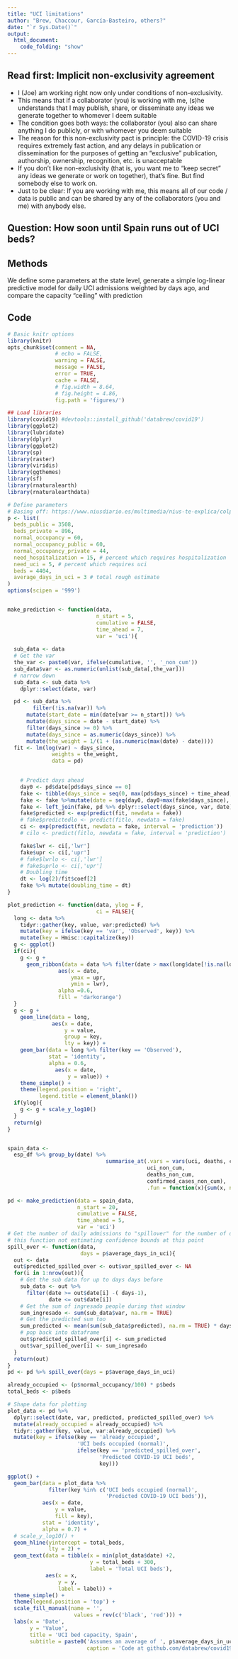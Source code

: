 ```yaml
---
title: "UCI limitations"
author: "Brew, Chaccour, García-Basteiro, others?"
date: "`r Sys.Date()`"
output:
  html_document:
    code_folding: "show"
---
```



## Read first: Implicit non-exclusivity agreement

- I (Joe) am working right now only under conditions of non-exclusivity.
- This means that if a collaborator (you) is working with me, (s)he understands that I may publish, share, or disseminate any ideas we generate together to whomever I deem suitable
- The condition goes both ways: the collaborator (you) also can share anything I do publicly, or with whomever you deem suitable
- The reason for this non-exclusivity pact is principle: the COVID-19 crisis requires extremely fast action, and any delays in publication or dissemination for the purposes of getting an "exclusive" publication, authorship, ownership, recognition, etc. is unacceptable
- If you don't like non-exclusivity (that is, you want me to "keep secret" any ideas we generate or work on together), that's fine. But find somebody else to work on.
- Just to be clear: If you are working with me, this means all of our code / data is public and can be shared by any of the collaborators (you and me) with anybody else.

## Question: How soon until Spain runs out of UCI beds?

## Methods

We define some parameters at the state level, generate a simple log-linear predictive model for daily UCI admissions weighted by days ago, and compare the capacity "ceiling" with prediction

## Code 


```r
# Basic knitr options
library(knitr)
opts_chunk$set(comment = NA, 
               # echo = FALSE, 
               warning = FALSE, 
               message = FALSE, 
               error = TRUE, 
               cache = FALSE,
               # fig.width = 8.64,
               # fig.height = 4.86,
               fig.path = 'figures/')
```

```r
## Load libraries
library(covid19) #devtools::install_github('databrew/covid19')
library(ggplot2)
library(lubridate)
library(dplyr)
library(ggplot2)
library(sp)
library(raster)
library(viridis)
library(ggthemes)
library(sf)
library(rnaturalearth)
library(rnaturalearthdata)
```


```r
# Define parameters
# Basing off: https://www.niusdiario.es/multimedia/nius-te-explica/colpaso-sistema-sanitario-espana-uci-unidad-cuidados-intensivos-hospitales-coronavirus_18_2914020237.html
p <- list(
  beds_public = 3508,
  beds_private = 896,
  normal_occupancy = 60,
  normal_occupancy_public = 60,
  normal_occupancy_private = 44,
  need_hospitalization = 15, # percent which requires hospitalization
  need_uci = 5, # percent which requires uci
  beds = 4404,
  average_days_in_uci = 3 # total rough estimate
)
options(scipen = '999')


make_prediction <- function(data,
                            n_start = 5,
                            cumulative = FALSE,
                            time_ahead = 7,
                            var = 'uci'){
                            
  sub_data <- data
  # Get the var
  the_var <- paste0(var, ifelse(cumulative, '', '_non_cum'))
  sub_data$var <- as.numeric(unlist(sub_data[,the_var]))
  # narrow down
  sub_data <- sub_data %>%
    dplyr::select(date, var)

  pd <- sub_data %>%
        filter(!is.na(var)) %>%
      mutate(start_date = min(date[var >= n_start])) %>%
      mutate(days_since = date - start_date) %>%
      filter(days_since >= 0) %>%
      mutate(days_since = as.numeric(days_since)) %>%
      mutate(the_weight = 1/(1 + (as.numeric(max(date) - date))))
  fit <- lm(log(var) ~ days_since,
              weights = the_weight,
              data = pd) 

    
    # Predict days ahead
    day0 <- pd$date[pd$days_since == 0]
    fake <- tibble(days_since = seq(0, max(pd$days_since) + time_ahead, by = 1))
    fake <- fake %>%mutate(date = seq(day0, day0+max(fake$days_since), by = 1))
    fake <- left_join(fake, pd %>% dplyr::select(days_since, var, date))
    fake$predicted <- exp(predict(fit, newdata = fake))
    # fake$predictedlo <- predict(fitlo, newdata = fake)
    ci <- exp(predict(fit, newdata = fake, interval = 'prediction'))
    # cilo <- predict(fitlo, newdata = fake, interval = 'prediction')

    fake$lwr <- ci[,'lwr']
    fake$upr <- ci[,'upr']
    # fake$lwrlo <- ci[,'lwr']
    # fake$uprlo <- ci[,'upr']
    # Doubling time
    dt <- log(2)/fit$coef[2]
    fake %>% mutate(doubling_time = dt)
}

plot_prediction <- function(data, ylog = F,
                            ci = FALSE){
  long <- data %>%
    tidyr::gather(key, value, var:predicted) %>%
    mutate(key = ifelse(key == 'var', 'Observed', key)) %>%
    mutate(key = Hmisc::capitalize(key))
  g <- ggplot()
  if(ci){
    g <- g +
      geom_ribbon(data = data %>% filter(date > max(long$date[!is.na(long$value) & long$key == 'Observed'])),
                aes(x = date,
                    ymax = upr,
                    ymin = lwr),
                alpha =0.6,
                fill = 'darkorange')
  }
  g <- g +
    geom_line(data = long,
              aes(x = date,
                  y = value,
                  group = key,
                  lty = key)) +
    geom_bar(data = long %>% filter(key == 'Observed'),
             stat = 'identity',
             alpha = 0.6,
               aes(x = date,
                   y = value)) +
    theme_simple() +
    theme(legend.position = 'right',
          legend.title = element_blank()) 
  if(ylog){
    g <- g + scale_y_log10()
  }
  return(g)
}


spain_data <- 
  esp_df %>% group_by(date) %>%
                               summarise_at(.vars = vars(uci, deaths, confirmed_cases,
                                            uci_non_cum,
                                            deaths_non_cum,
                                            confirmed_cases_non_cum),
                                            .fun = function(x){sum(x, na.rm = TRUE)})

pd <- make_prediction(data = spain_data,
                      n_start = 20,
                      cumulative = FALSE,
                      time_ahead = 5,
                      var = 'uci')
# Get the number of daily admissions to "spillover" for the number of days they need to be in UCI
# this function not estimating confidence bounds at this point
spill_over <- function(data,
                       days = p$average_days_in_uci){
  out <- data
  out$predicted_spilled_over <- out$var_spilled_over <- NA
  for(i in 1:nrow(out)){
    # Get the sub data for up to days days before
    sub_data <- out %>%
      filter(date >= out$date[i] -( days-1),
             date <= out$date[i])
    # Get the sum of ingresado people during that window
    sum_ingresado <- sum(sub_data$var, na.rm = TRUE)
    # Get the predicted sum too
    sum_predicted <- mean(sum(sub_data$predicted), na.rm = TRUE) * days
    # pop back into dataframe
    out$predicted_spilled_over[i] <- sum_predicted
    out$var_spilled_over[i] <- sum_ingresado
  }
  return(out)
}
pd <- pd %>% spill_over(days = p$average_days_in_uci)
```

```r
already_occupied <- (p$normal_occupancy/100) * p$beds
total_beds <- p$beds

# Shape data for plotting
plot_data <- pd %>%
  dplyr::select(date, var, predicted, predicted_spilled_over) %>%
  mutate(already_occupied = already_occupied) %>%
  tidyr::gather(key, value, var:already_occupied) %>%
  mutate(key = ifelse(key == 'already_occupied',
                      'UCI beds occupied (normal)',
                      ifelse(key == 'predicted_spilled_over',
                             'Predicted COVID-19 UCI beds',
                             key)))

ggplot() +
  geom_bar(data = plot_data %>%
             filter(key %in% c('UCI beds occupied (normal)',
                               'Predicted COVID-19 UCI beds')),
           aes(x = date,
               y = value,
               fill = key),
           stat = 'identity',
           alpha = 0.7) +
  # scale_y_log10() +
  geom_hline(yintercept = total_beds,
             lty = 2) +
  geom_text(data = tibble(x = min(plot_data$date) +2,
                          y = total_beds + 300,
                          label = 'Total UCI beds'),
            aes(x = x,
                y = y,
                label = label)) +
  theme_simple() +
  theme(legend.position = 'top') +
  scale_fill_manual(name = '',
                     values = rev(c('black', 'red'))) +
  labs(x = 'Date',
       y = 'Value',
       title = 'UCI bed capacity, Spain',
       subtitle = paste0('Assumes an average of ', p$average_days_in_uci, ' days in UCI.\nBased on simple log-linear growth model in daily UCI admissions',
                         caption = 'Code at github.com/databrew/covid19'))



```